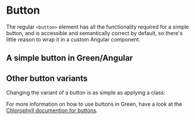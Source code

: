 
<style>{`
    div[id^=story--] > div{
        height: auto !important;
    }
`}</style>

# Button

The regular `<button>` element has all the functionality required for a simple button, and is accessible and semantically correct by default, so there's little reason to wrap it in a custom Angular component.

## A simple button in Green/Angular
<Canvas>
  <Story id="components-form-button--default" />
</Canvas>

## Other button variants
Changing the variant of a button is as simple as applying a class:
<Canvas>
  <Story id="components-form-button--primary" />
</Canvas>

For more information on how to use buttons in Green, have a look at the [Chlorophyll documention for buttons](https://sebgroup.github.io/green/latest/chlorophyll/?path=/docs/components-form-elements-button--button).